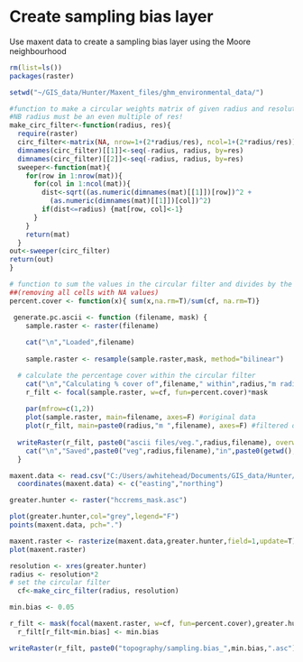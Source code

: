 Create sampling bias layer 
========================================================

Use maxent data to create a sampling bias layer using the Moore neighbourhood

```r
rm(list=ls())
packages(raster)

setwd("~/GIS_data/Hunter/Maxent_files/ghm_environmental_data/")

#function to make a circular weights matrix of given radius and resolution
#NB radius must be an even multiple of res!
make_circ_filter<-function(radius, res){
  require(raster)
  circ_filter<-matrix(NA, nrow=1+(2*radius/res), ncol=1+(2*radius/res))
  dimnames(circ_filter)[[1]]<-seq(-radius, radius, by=res)
  dimnames(circ_filter)[[2]]<-seq(-radius, radius, by=res)
  sweeper<-function(mat){
    for(row in 1:nrow(mat)){
      for(col in 1:ncol(mat)){
        dist<-sqrt((as.numeric(dimnames(mat)[[1]])[row])^2 +
          (as.numeric(dimnames(mat)[[1]])[col])^2)
        if(dist<=radius) {mat[row, col]<-1}
      }
    }
    return(mat)
  }
out<-sweeper(circ_filter)
return(out)
}

# function to sum the values in the circular filter and divides by the number of cells 
##(removing all cells with NA values)
percent.cover <- function(x){ sum(x,na.rm=T)/sum(cf, na.rm=T)}

 generate.pc.ascii <- function (filename, mask) {
    sample.raster <- raster(filename)
    
    cat("\n","Loaded",filename)
    
    sample.raster <- resample(sample.raster,mask, method="bilinear")

  # calculate the percentage cover within the circular filter
    cat("\n","Calculating % cover of",filename," within",radius,"m radius")
    r_filt <- focal(sample.raster, w=cf, fun=percent.cover)*mask
  
    par(mfrow=c(1,2))
    plot(sample.raster, main=filename, axes=F) #original data
    plot(r_filt, main=paste0(radius,"m ",filename), axes=F) #filtered data
  
  writeRaster(r_filt, paste0("ascii files/veg.",radius,filename), overwrite=TRUE)
    cat("\n","Saved",paste0("veg",radius,filename),"in",paste0(getwd(),"/ascii files"),"\n","\n")
  }

```

```r

maxent.data <- read.csv("C:/Users/awhitehead/Documents/GIS_data/Hunter/Maxent_files/species_data/maxent.data_ALA.NSW.csv")
  coordinates(maxent.data) <- c("easting","northing")

greater.hunter <- raster("hccrems_mask.asc")

plot(greater.hunter,col="grey",legend="F")
points(maxent.data, pch=".")

maxent.raster <- rasterize(maxent.data,greater.hunter,field=1,update=T)
plot(maxent.raster)
```



```r

resolution <- xres(greater.hunter)
radius <- resolution*2
# set the circular filter
  cf<-make_circ_filter(radius, resolution)

min.bias <- 0.05

r_filt <- mask(focal(maxent.raster, w=cf, fun=percent.cover),greater.hunter)
  r_filt[r_filt<min.bias] <- min.bias

writeRaster(r_filt, paste0("topography/sampling.bias_",min.bias,".asc"), overwrite=T )

```

